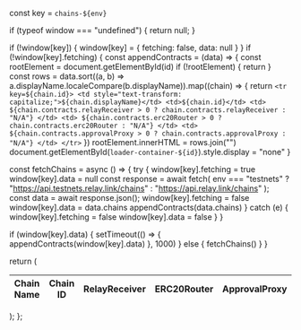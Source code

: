 
const key = `chains-${env}`

if (typeof window === "undefined") {
  return null;
}

if (!window[key]) {
  window[key] = {
    fetching: false,
    data: null
  }
}
if (!window[key].fetching) {
  const appendContracts = (data) => {
    const rootElement = document.getElementById(id)
    if (!rootElement) {
      return
    }
    const rows = data.sort((a, b) => a.displayName.localeCompare(b.displayName)).map((chain) => {
      return `<tr key=${chain.id}>
        <td style="text-transform: capitalize;">${chain.displayName}</td>
        <td>${chain.id}</td>
        <td>
          ${chain.contracts.relayReceiver > 0
            ? chain.contracts.relayReceiver
            : "N/A"}
        </td>
        <td>
          ${chain.contracts.erc20Router > 0
            ? chain.contracts.erc20Router
            : "N/A"}
        </td>
        <td>
          ${chain.contracts.approvalProxy > 0
            ? chain.contracts.approvalProxy
            : "N/A"}
        </td>
      </tr>`
    })
    rootElement.innerHTML = rows.join("")
    document.getElementById(`loader-container-${id}`).style.display = "none"
  }

  const fetchChains = async () => {
    try {
      window[key].fetching = true
      window[key].data = null
      const response = await fetch(
        env === "testnets"
        ? "https://api.testnets.relay.link/chains"
        : "https://api.relay.link/chains"
        );
        const data = await response.json();
        window[key].fetching = false
        window[key].data = data.chains
        appendContracts(data.chains)
    } catch (e) {
      window[key].fetching = false
      window[key].data = false
    }
  }

  if (window[key].data) {
    setTimeout(() => {
      appendContracts(window[key].data)
    }, 1000)
  } else {
    fetchChains()
  }
}

return (
<table style={{ width: "100%", borderSpacing: "48px" }} className="relay-table">
  <thead
    style={{
      borderBottom: "1px solid rgb(227 226 230)",
      paddingBottom: 5,
      width: "100%",
      fontSize: 16,
    }}
  >
    <tr style={{ textAlign: "left" }}>
      <th>Chain Name</th>
      <th>Chain ID</th>
      <th>RelayReceiver</th>
      <th>ERC20Router</th>
      <th>ApprovalProxy</th>
    </tr>
  </thead>
  <tbody id={id} style={{width: "100%"}}>
  </tbody>
  <div className={`loader-container-${id}`} style={{ display: "flex", justifyContent: "center", alignItems: "center", height: "200px", width: "100%" }}>
    <div className="loader"></div>
  </div>
</table>
); };
